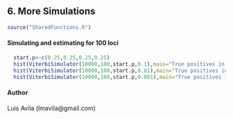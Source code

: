 6. More Simulations
----------------------------------
```r

source("SharedFunctions.R")

```

#### Simulating and estimating for 100 loci
```r
  start.p<-c(0.25,0.25,0.25,0.25)
  hist(ViterbiSimulator(10000,100,start.p,0.1),main="True positives in 10,000 simulations with 100 markers\n r=0.1",xlab="true positives")
  hist(ViterbiSimulator(10000,100,start.p,0.01),main="True positives in 10,000 simulations with 100 markers\n r=0.01",xlab="true positives")
  hist(ViterbiSimulator(10000,100,start.p,0.001),main="True positives in 10,000 simulations with 100 markers\n r=0.001",xlab="true positives")
```


#### Author
Luis Avila (lmavila@gmail.com)